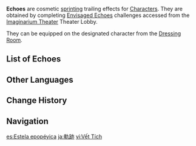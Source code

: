{{About|the cosmetic effect|the NPC|Echo (NPC)}}
{{Terminology Infobox
|image  = 
|type   = Game Systems
|group  = Dressing Room
}}
'''Echoes''' are cosmetic [[sprinting]] trailing effects for [[Character]]s. They are obtained by completing [[Envisaged Echo]]es challenges accessed from the [[Imaginarium Theater]] Theater Lobby.

They can be equipped on the designated character from the [[Dressing Room]].

==List of Echoes==
{{Echoes by Category Table|resultsheader=There are '''%PAGES%''' Echoes:}}

==Other Languages==
{{Other Languages
|en       = Echo
|zhs      = 游迹
|zhs_rm   = Yóujì
|zht      = 遊跡
|zht_rm   = Yóujī
|zh_tl    = 
|ja       = 軌跡
|ja_rm    = Kiseki
|ja_tl    = 
|ko       = 궤적
|ko_tl    = 
|es       = Estela epopéyica
|es_tl    = Epic Wake
|fr       = Écho
|fr_tl    = Echo
|ru       = Эхо
|ru_tl    = 
|th       = เอฟเฟกต์วิ่ง
|th_rm    = 
|th_tl    = Running Effect
|vi       = Vết Tích
|vi_tl    = 
|de       = Echo
|id       = Echo
|pt       = Aparência de Viagem
|pt_tl    = 
|tr       = Yankı
|tr_tl    = 
|it       = Eco
|it_tl    = 
}}

==Change History==
{{Change History|4.8}}

==Navigation==
{{Dressing Room Navbox|echo|state=collapsed}}
{{Game Systems Navbox}}

[[es:Estela epopéyica]]
[[ja:軌跡]]
[[vi:Vết Tích]]